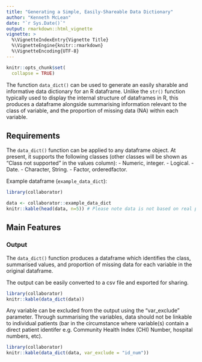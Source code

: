 ```yaml
---
title: "Generating a Simple, Easily-Shareable Data Dictionary"
author: "Kenneth McLean"
date: "`r Sys.Date()`"
output: rmarkdown::html_vignette
vignette: >
  %\VignetteIndexEntry{Vignette Title}
  %\VignetteEngine{knitr::rmarkdown}
  %\VignetteEncoding{UTF-8}
---
```


```r
knitr::opts_chunk$set(
  collapse = TRUE)
```

The function `data_dict()` can be used to generate an easily sharable and informative data dictionary for an R dataframe. Unlike the `str()` function typically used to display the internal structure of dataframes in R, this produces a dataframe alongside summarising information relevant to the class of variable, and the proportion of missing data (NA) within each variable.

## Requirements
The `data_dict()` function can be applied to any dataframe object. At present, it supports the following classes (other classes will be shown as "Class not supported" in the values column):
- Numeric, integer.
- Logical.
- Date.
- Character, String.
- Factor, orderedfactor.

Example dataframe (`example_data_dict`):
```r
library(collaborator)

data <- collaborator::example_data_dict
knitr::kable(head(data, n=5)) # Please note data is not based on real patients

```

## Main Features
### Output
The `data_dict()` function produces a dataframe which identifies the class, summarised values, and proportion of missing data for each variable in the original dataframe.

The output can be easily converted to a csv file and exported for sharing.

```r
library(collaborator)
knitr::kable(data_dict(data))

```


Any variable can be excluded from the output using the "var_exclude" parameter. Through summarising the variables, data should not be linkable to individual patients (bar in the circumstance where variable(s) contain a direct patient identifer e.g. Community Health Index (CHI) Number, hospital numbers, etc).

```r
library(collaborator)
knitr::kable(data_dict(data, var_exclude = "id_num"))
```
